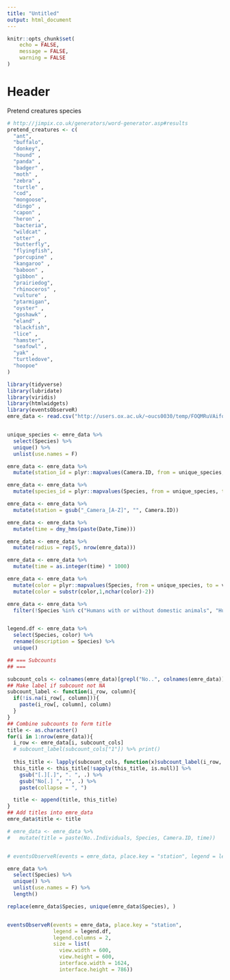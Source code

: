 ```yaml
---
title: "Untitled"
output: html_document
---
```


```r
knitr::opts_chunk$set(
	echo = FALSE,
	message = FALSE,
	warning = FALSE
)
```

# Header

Pretend creatures species

```r
# http://jimpix.co.uk/generators/word-generator.asp#results
pretend_creatures <- c(
  "ant",
  "buffalo",
  "donkey",
  "hound" ,
  "panda" ,
  "badger" ,
  "moth" ,
  "zebra" ,
  "turtle" ,
  "cod",
  "mongoose",
  "dingo" ,
  "capon" ,
  "heron" ,
  "bacteria",
  "wildcat" ,
  "otter" ,
  "butterfly",
  "flyingfish",
  "porcupine" ,
  "kangaroo" ,
  "baboon" ,
  "gibbon" ,
  "prairiedog",
  "rhinoceros" ,
  "vulture" ,
  "ptarmigan",
  "oyster" ,
  "goshawk" ,
  "eland" ,
  "blackfish",
  "lice" ,
  "hamster",
  "seafowl" ,
  "yak" ,
  "turtledove",
  "hoopoe"
)
```


```r
library(tidyverse)
library(lubridate)
library(viridis)
library(htmlwidgets)
library(eventsObserveR)
emre_data <- read.csv("http://users.ox.ac.uk/~oucs0030/temp/FOQMRuVAifoTmfWMDgsz6a.csv", stringsAsFactors = F)


unique_species <- emre_data %>%
  select(Species) %>%
  unique() %>%
  unlist(use.names = F)

emre_data <- emre_data %>%
  mutate(station_id = plyr::mapvalues(Camera.ID, from = unique_species, to = 1:length(unique_species)))

emre_data <- emre_data %>%
  mutate(species_id = plyr::mapvalues(Species, from = unique_species, to = 1:length(unique_species)))

emre_data <- emre_data %>%
  mutate(station = gsub("_Camera_[A-Z]", "", Camera.ID))

emre_data <- emre_data %>%
  mutate(time = dmy_hms(paste(Date,Time)))

emre_data <- emre_data %>%
  mutate(radius = rep(5, nrow(emre_data)))

emre_data <- emre_data %>%
  mutate(time = as.integer(time) * 1000)

emre_data <- emre_data %>%
  mutate(color = plyr::mapvalues(Species, from = unique_species, to = viridis::viridis(length(unique_species)))) %>% # chrome doesn't suppport 8 character hex colors (yet) but Firefox does
  mutate(color = substr(color,1,nchar(color)-2))

emre_data <- emre_data %>%
  filter(!Species %in% c("Humans with or without domestic animals", "Humans", "Domestic animals", ""))


legend.df <- emre_data %>%
  select(Species, color) %>%
  rename(description = Species) %>%
  unique()

## === Subcounts
## === 

subcount_cols <- colnames(emre_data)[grepl("No..", colnames(emre_data))]
## Make label if subcount not NA
subcount_label <- function(i_row, column){
  if(!is.na(i_row[, column])){
    paste(i_row[, column], column) 
  }
}
## Combine subcounts to form title
title <- as.character()
for(i in 1:nrow(emre_data)){
  i_row <- emre_data[i, subcount_cols]
  # subcount_label(subcount_cols["1"]) %>% print()
  
  this_title <- lapply(subcount_cols, function(x)subcount_label(i_row, x))
  this_title <- this_title[!sapply(this_title, is.null)] %>%
    gsub("[.][.]", ". ", .) %>% 
    gsub("No[.] ", "", .) %>%
    paste(collapse = ", ")

  title <- append(title, this_title)
}
## Add titles into emre_data
emre_data$title <- title

# emre_data <- emre_data %>%
#   mutate(title = paste(No..Individuals, Species, Camera.ID, time))


# eventsObserveR(events = emre_data, place.key = "station", legend = legend.df, legend.columns = 2)

emre_data %>%
  select(Species) %>%
  unique() %>%
  unlist(use.names = F) %>%
  length()

replace(emre_data$Species, unique(emre_data$Species), )


eventsObserveR(events = emre_data, place.key = "station",
               legend = legend.df,
               legend.columns = 2,
               size = list(
                 view.width = 600,
                 view.height = 600,
                 interface.width = 1624, 
                 interface.height = 786))


```

